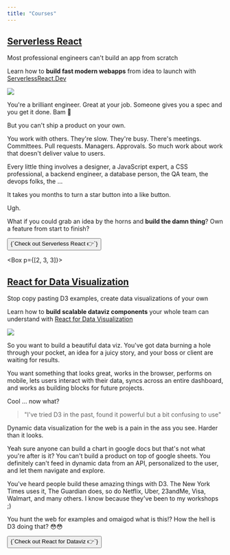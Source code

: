 ```yaml
---
title: "Courses"
---
```



## [Serverless React](https://serverlessreact.dev)

Most professional engineers can't build an app from scratch

Learn how to **build fast modern webapps** from idea to launch with [ServerlessReact.Dev](https://serverlessreact.dev)

[![](../images/serverless-react-video-thumbnail.png)](https://serverlessreact.dev)

You're a brilliant engineer. Great at your job. Someone gives you a spec and you get it done. Bam 💪

But you can't ship a product on your own.

You work with others. They're slow. They're busy. There's meetings. Committees. Pull requests. Managers. Approvals. So much work about work that doesn't deliver value to users.

Every little thing involves a designer, a JavaScript expert, a CSS professional, a backend engineer, a database person, the QA team, the devops folks, the ...

It takes you months to turn a star button into a like button.

Ugh.

What if you could grab an idea by the horns and **build the damn thing**? Own a feature from start to finish?

<Button as="a" href="https://ServerlessReact.Dev" variant="secondary">
  {`Check out Serverless React 👉`}
</Button>

<Box p={[2, 3, 3]}>&nbsp;</Box>

## [React for Data Visualization](https://reactfordataviz.com)

Stop copy pasting D3 examples, create data visualizations of your own

Learn how to **build scalable dataviz components** your whole team can understand with [React for Data Visualization](https://reactfordataviz.com)

[![](../images/reactdataviz-video-thumbnail.png)](https://reactfordataviz.com)

So you want to build a beautiful data viz. You've got data burning a hole through your pocket, an idea for a juicy story, and your boss or client are waiting for results.

You want something that looks great, works in the browser, performs on mobile, lets users interact with their data, syncs across an entire dashboard, and works as building blocks for future projects.

Cool ... now what?

> "I've tried D3 in the past, found it powerful but a bit confusing to use"

Dynamic data visualization for the web is a pain in the ass you see. Harder than it looks.

Yeah sure anyone can build a chart in google docs but that's not what you're after is it? You can't build a product on top of google sheets. You definitely can't feed in dynamic data from an API, personalized to the user, and let them navigate and explore.

You've heard people build these amazing things with D3. The New York Times uses it, The Guardian does, so do Netflix, Uber, 23andMe, Visa, Walmart, and many others. I know because they've been to my workshops ;)

You hunt the web for examples and omaigod what is this!? How the hell is D3 doing that? 😳😳

<Button as="a" href="https://reactfordataviz.com" variant="secondary">
  {`Check out React for Dataviz 👉`}
</Button>
